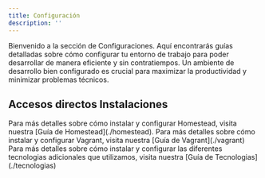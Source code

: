 ```yaml
---
title: Configuración
description: ''
---
```


Bienvenido a la sección de Configuraciones. Aquí encontrarás guías detalladas sobre cómo configurar tu entorno de trabajo para poder desarrollar de manera eficiente y sin contratiempos. Un ambiente de desarrollo bien configurado es crucial para maximizar la productividad y minimizar problemas técnicos.

## Accesos directos Instalaciones
<Card>
  <Tabs>
      <TabItem label="Homestead" icon="setting">
        Para más detalles sobre cómo instalar y configurar Homestead, visita nuestra [Guía de Homestead](./homestead).
      </TabItem>
      <TabItem label="Vagrant" icon="setting">
        Para más detalles sobre cómo instalar y configurar Vagrant, visita nuestra [Guía de Vagrant](./vagrant)
      </TabItem>
      <TabItem label="Tecnologias adicionales" icon="setting">
        Para más detalles sobre cómo instalar y configurar las diferentes tecnologias adicionales que utilizamos, visita nuestra [Guía de Tecnologias](./tecnologias)
      </TabItem>
    </Tabs>
</Card>
